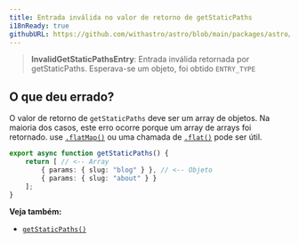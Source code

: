 ```yaml
---
title: Entrada inválida no valor de retorno de getStaticPaths
i18nReady: true
githubURL: https://github.com/withastro/astro/blob/main/packages/astro/src/core/errors/errors-data.ts
---
```


> **InvalidGetStaticPathsEntry**: Entrada inválida retornada por getStaticPaths. Esperava-se um objeto, foi obtido `ENTRY_TYPE`
## O que deu errado?
O valor de retorno de `getStaticPaths` deve ser um array de objetos. Na maioria dos casos, este erro ocorre porque um array de arrays foi retornado. use [`.flatMap()`](https://developer.mozilla.org/en-US/docs/Web/JavaScript/Reference/Global_Objects/Array/flatMap) ou uma chamada de [`.flat()`](https://developer.mozilla.org/en-US/docs/Web/JavaScript/Reference/Global_Objects/Array/flat) pode ser útil.

```ts title="pages/blog/[id].astro"
export async function getStaticPaths() {
	return [ // <-- Array
		{ params: { slug: "blog" } }, // <-- Objeto
		{ params: { slug: "about" } }
	];
}
```

**Veja também:**
-  [`getStaticPaths()`](/pt-br/reference/api-reference/#getstaticpaths)